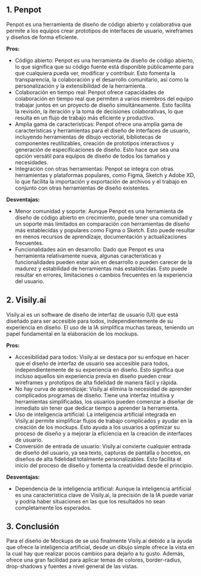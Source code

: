 ## 1. Penpot
Penpot es una herramienta de diseño de código abierto y colaborativa que permite a los equipos crear prototipos de interfaces de usuario, wireframes y diseños de forma eficiente.

__Pros:__

- Código abierto: Penpot es una herramienta de diseño de código abierto, lo que significa que su código fuente está disponible públicamente para que cualquiera pueda ver, modificar y contribuir. Esto fomenta la transparencia, la colaboración y el desarrollo comunitario, así como la personalización y la extensibilidad de la herramienta.
- Colaboración en tiempo real: Penpot ofrece capacidades de colaboración en tiempo real que permiten a varios miembros del equipo trabajar juntos en un proyecto de diseño simultáneamente. Esto facilita la revisión, la iteración y la toma de decisiones colaborativas, lo que resulta en un flujo de trabajo más eficiente y productivo.
- Amplia gama de características: Penpot ofrece una amplia gama de características y herramientas para el diseño de interfaces de usuario, incluyendo herramientas de dibujo vectorial, bibliotecas de componentes reutilizables, creación de prototipos interactivos y generación de especificaciones de diseño. Esto hace que sea una opción versátil para equipos de diseño de todos los tamaños y necesidades.
- Integración con otras herramientas: Penpot se integra con otras herramientas y plataformas populares, como Figma, Sketch y Adobe XD, lo que facilita la importación y exportación de archivos y el trabajo en conjunto con otras herramientas de diseño existentes.

__Desventajas:__

- Menor comunidad y soporte: Aunque Penpot es una herramienta de diseño de código abierto en crecimiento, puede tener una comunidad y un soporte más limitados en comparación con herramientas de diseño más establecidas y populares como Figma o Sketch. Esto puede resultar en menos recursos de aprendizaje, documentación y actualizaciones frecuentes.
- Funcionalidades aún en desarrollo: Dado que Penpot es una herramienta relativamente nueva, algunas características y funcionalidades pueden estar aún en desarrollo o pueden carecer de la madurez y estabilidad de herramientas más establecidas. Esto puede resultar en errores, limitaciones o cambios frecuentes en la experiencia del usuario.

## 2. Visily.ai
Visily.ai es un software de diseño de interfaz de usuario (UI) que está diseñado para ser accesible para todos, independientemente de su experiencia en diseño. El uso de la IA simplifica muchas tareas, teniendo un papel fundamental en la elaboración de los mockups.

__Pros:__

- Accesibilidad para todos: Visily.ai se destaca por su enfoque en hacer que el diseño de interfaz de usuario sea accesible para todos, independientemente de su experiencia en diseño. Esto significa que incluso aquellos sin experiencia previa en diseño pueden crear wireframes y prototipos de alta fidelidad de manera fácil y rápida.
- No hay curva de aprendizaje: Visily.ai elimina la necesidad de aprender complicados programas de diseño. Tiene una interfaz intuitiva y herramientas simplificadas, los usuarios pueden comenzar a diseñar de inmediato sin tener que dedicar tiempo a aprender la herramienta.
- Uso de inteligencia artificial: La inteligencia artificial integrada en Visily.ai permite simplificar flujos de trabajo complicados y ayudar en la creación de los mockups. Esto ayuda a los usuarios a optimizar su proceso de diseño y a mejorar la eficiencia en la creación de interfaces de usuario.
- Conversión de entrada de usuario: Visily.ai convierte cualquier entrada de diseño del usuario, ya sea texto, capturas de pantalla o bocetos, en diseños de alta fidelidad totalmente personalizables. Esto facilita el inicio del proceso de diseño y fomenta la creatividad desde el principio.

__Desventajas:__

- Dependencia de la inteligencia artificial: Aunque la inteligencia artificial es una característica clave de Visily.ai, la precisión de la IA puede variar y podría haber situaciones en las que los resultados no sean completamente los esperados.

## 3. Conclusión
Para el diseño de Mockups de se usó finalmente Visily.ai debido a la ayuda que ofrece la inteligencia artificial, desde un dibujo simple ofrece la vista en la cual hay que realizar pocos cambios para dejarlo a tu gusto. Además, ofrece una gran facilidad para aplicar temas de colores, border-radius, drop-shadows y fuentes a nivel general de las vistas.
